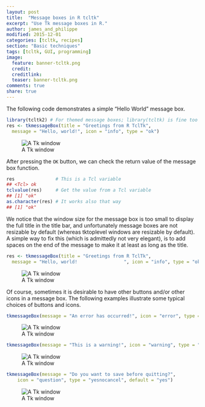 ```yaml
---
layout: post
title:  "Message boxes in R tcltk"
excerpt: "Use Tk message boxes in R."
author: james_and_philippe
modified: 2015-12-01
categories: [tcltk, recipes]
section: "Basic techniques"
tags: [tcltk, GUI, programming]
image:
  feature: banner-tcltk.png
  credit: 
  creditlink: 
  teaser: banner-tcltk.png
comments: true
share: true
---
```


The following code demonstrates a simple "Hello World" message box.

```r
library(tcltk2) # For themed message boxes; library(tcltk) is fine too here
res <- tkmessageBox(title = "Greetings from R TclTk",
  message = "Hello, world!", icon = "info", type = "ok")
```

![A Tk window]({{ site-url }}/images/tcltk-screenshots/messagebox.png)

After pressing the `OK` button, we can check the return value of the message box function.

```r
res               # This is a Tcl variable
## <Tcl> ok
tclvalue(res)     # Get the value from a Tcl variable
## [1] "ok"
as.character(res) # It works also that way
## [1] "ok"
```

We notice that the window size for the message box is too small to display the full title in the title bar, and unfortunately message boxes are not resizable by default (whereas tktoplevel windows are resizable by default). A simple way to fix this (which is admittedly not very elegant), is to add spaces on the end of the message to make it at least as long as the title.

```r
res <- tkmessageBox(title = "Greetings from R TclTk",
  message = "Hello, world!                 ", icon = "info", type = "ok")
```

![A Tk window]({{ site-url }}/images/tcltk-screenshots/messagebox2.png)

Of course, sometimes it is desirable to have other buttons and/or other icons in a message box. The following examples illustrate some typical choices of buttons and icons.

```r
tkmessageBox(message = "An error has occurred!", icon = "error", type = "ok")
```

![A Tk window]({{ site-url }}/images/tcltk-screenshots/messagebox3.png)

```r
tkmessageBox(message = "This is a warning!", icon = "warning", type = "ok")
```

![A Tk window]({{ site-url }}/images/tcltk-screenshots/messagebox4.png)

```r
tkmessageBox(message = "Do you want to save before quitting?",
    icon = "question", type = "yesnocancel", default = "yes")
```

![A Tk window]({{ site-url }}/images/tcltk-screenshots/messagebox5.png)

